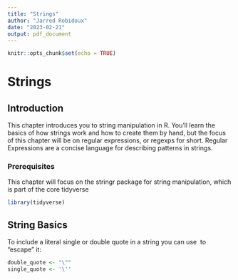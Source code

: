 ```yaml
---
title: "Strings"
author: "Jarred Robidoux"
date: "2023-02-21"
output: pdf_document
---
```


```r
knitr::opts_chunk$set(echo = TRUE)
```

# __Strings__

## __Introduction__
This chapter introduces you to string manipulation in R. You'll learn the basics of how strings work and how to create them by hand, but the focus of this chapter will be on regular expressions, or regexps for short. Regular Expressions are a concise language for describing patterns in strings. 

### __Prerequisites__
This chapter will focus on the stringr package for string manipulation, which is part of the core tidyverse
```r
library(tidyverse)
```

## __String Basics__
To include a literal single or double quote in a string you can use \ to "escape" it:
```r
double_quote <- "\""
single_quote <- '\''
```

